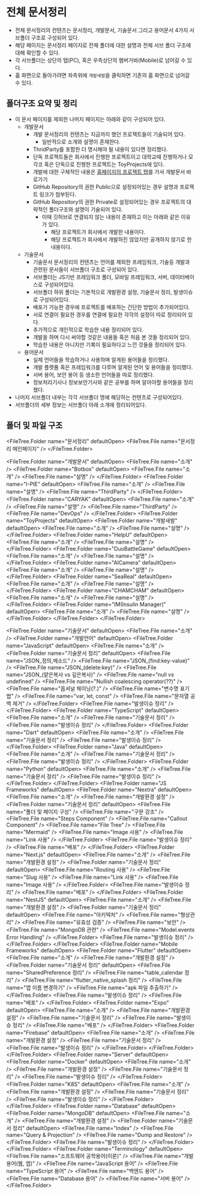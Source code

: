 
# 전체 문서정리

- 전체 문서정리의 컨텐츠는 문서정리, 개발문서, 기술문서 그리고 용어문서 4가지 서브폴더 구조로 구성되어 있다.
- 해당 페이지는 문서정리 페이지로 전체 폴더에 대한 설명과 전체 서브 폴더 구조에 대해 확인할 수 있다.
- 각 서브폴더는 상단의 탭(PC), 혹은 우측상단의 햄버거바(Mobile)로 넘어갈 수 있다.
- 홈 화면으로 돌아가려면 좌측위에 `개발새발`을 클릭하면 기존의 홈 화면으로 넘어갈 수 있다.

## 폴더구조 요약 및 정리

- 이 문서 페이지를 제외한 나머지 페이지는 아래와 같이 구성되어 있다.
  - 개발문서
    - 개발 문서정리의 컨텐츠는 지금까지 했던 프로젝트들이 기술되어 있다.
      - 일반적으로 소개와 설명이 존재한다.
    - ThridParty를 포함한 더 명시해야 될 내용이 있다면 정리했다.
    - 단독 프로젝트들은 회사에서 진행한 프로젝트이고 대학교때 진행하거나 모각코 혹은 단독으로 진행한 프로젝트는 ToyProjects에 있다.
    - 개발에 대한 구체적인 내용은 [홈페이지의 프로젝트 탭](/project)를 가서 개발문서 바로가기
    - GitHub Repository의 권한 Public으로 설정되어있는 경우 설명과 프로젝트 링크가 첨부된다.
    - GitHub Repository의 권한 Private로 설정되어있는 경우 프로젝트의 대략적인 폴더구조와 설명이 기술되어 있다.
      - 이때 깃허브로 연결되지 않는 내용이 존재하고 이는 아래와 같은 이유가 있다.
        - 해당 프로젝트가 회사에서 개발한 내용이다.
        - 해당 프로젝트가 회사에서 개발하진 않았지만 공개하지 않기로 한 내용이다.
  - 기술문서
    - 기술문서 문서정리의 컨텐츠는 언어를 제외한 프레임워크, 기술등 개발과 관련된 문서들이 서브폴더 구조로 구성되어 있다.
    - 서브폴더는 JS기반 프레임워크 폴더, 모바일 프레임워크, 서버, 데이터베이스로 구성되어있다.
    - 서브폴더 하위 폴더는 기본적으로 개발환경 설정, 기술문서 정리, 발생이슈로 구성되어있다.
    - 배포가 가능한 경우에 프로젝트를 배포하는 간단한 방법이 추가되어있다.
    - 서로 연결이 필요한 경우를 연결에 필요한 각각의 설정이 따로 정리되어 있다.
    - 추가적으로 개인적으로 학습한 내용 정리되어 있다.
    - 개발을 하며 다시 써야할 것같은 내용들 혹은 처음 본 것들 정리되어 있다.
    - 학습한 내용은 아니지만 기록이 필요하다고 느낀 것들을 정리되어 있다.
  - 용어문서
    - 실제 언어들을 학습하거나 사용하며 알게된 용어들을 정리했다.
    - 개발 플랫폼 혹은 프레임워크를 다루며 알게된 언어 및 용어들을 정리했다.
    - 서버 용어, 보안 용어 등 생소한 언어들을 따로 정리했다.
    - 정보처리기사나 정보보안기사와 같은 공부를 하며 알아야할 용어들을 정리했다.
- 나머지 서브폴더 내부는 각각 서브폴더 명에 해당하는 컨텐츠로 구성되어있다.
- 서브폴더의 세부 정보는 서브폴더 아래 소개에 정리되어있다.

## 폴더 및 파일 구조

<FileTree.Folder name="문서정리" defaultOpen>
  <FileTree.File name="문서정리 메인페이지" />
</FileTree.Folder>

<FileTree.Folder name="개발문서" defaultOpen>
  <FileTree.File name="소개" />
  <FileTree.Folder name="Botbox" defaultOpen>
    <FileTree.File name="소개" />
    <FileTree.File name="설명" />
  </FileTree.Folder>
  <FileTree.Folder name="I-PIE" defaultOpen>
    <FileTree.File name="소개" />
    <FileTree.File name="설명" />
    <FileTree.File name="ThirdParty" />
  </FileTree.Folder>
  <FileTree.Folder name="CARYAK" defaultOpen>
    <FileTree.File name="소개" />
    <FileTree.File name="설명" />
    <FileTree.File name="ThirdParty" />
    <FileTree.File name="DevOps" />
  </FileTree.Folder>
  <FileTree.Folder name="ToyProjects" defaultOpen>
    <FileTree.Folder name="개발새발" defaultOpen>
      <FileTree.File name="소개" />
      <FileTree.File name="설명" />
    </FileTree.Folder>
    <FileTree.Folder name="HelpU" defaultOpen>
      <FileTree.File name="소개" />
      <FileTree.File name="설명" />
    </FileTree.Folder>
    <FileTree.Folder name="DuoBattleGame" defaultOpen>
      <FileTree.File name="소개" />
      <FileTree.File name="설명" />
    </FileTree.Folder>
    <FileTree.Folder name="AICamera" defaultOpen>
      <FileTree.File name="소개" />
      <FileTree.File name="설명" />
    </FileTree.Folder>
    <FileTree.Folder name="SeaReal" defaultOpen>
      <FileTree.File name="소개" />
      <FileTree.File name="설명" />
    </FileTree.Folder>
    <FileTree.Folder name="CHAMCHAM" defaultOpen>
      <FileTree.File name="소개" />
      <FileTree.File name="설명" />
    </FileTree.Folder>
    <FileTree.Folder name="IM(Insulin Manager)" defaultOpen>
      <FileTree.File name="소개" />
      <FileTree.File name="설명" />
    </FileTree.Folder>
  </FileTree.Folder>
</FileTree.Folder>

<FileTree.Folder name="기술문서" defaultOpen>
  <FileTree.File name="소개" />
  <FileTree.Folder name="개발언어" defaultOpen>
    <FileTree.Folder name="JavaScript" defaultOpen>
      <FileTree.File name="소개" />
      <FileTree.Folder name="기술문서 정리" defaultOpen>
        <FileTree.File name="JSON_정의,메소드" />
        <FileTree.File name="JSON_(find:key-value)" />
        <FileTree.File name="JSON_(delete:key)" />
        <FileTree.File name="JSON_(얕은복사 vs 깊은복사)" />
        <FileTree.File name="null vs undefined" />
        <FileTree.File name="Nullish coalescing operator(??)" />
        <FileTree.File name="옵셔널 체이닝(?.)" />
        <FileTree.File name="변수명 표기법" />
        <FileTree.File name="var, let, const" />
        <FileTree.File name="문자열 공백 제거" />
      </FileTree.Folder>
      <FileTree.File name="발생이슈 정리" />
    </FileTree.Folder>
    <FileTree.Folder name="TypeScript" defaultOpen>
      <FileTree.File name="소개" />
      <FileTree.File name="기술문서 정리" />
      <FileTree.File name="발생이슈 정리" />
    </FileTree.Folder>
    <FileTree.Folder name="Dart" defaultOpen>
      <FileTree.File name="소개" />
      <FileTree.File name="기술문서 정리" />
      <FileTree.File name="발생이슈 정리" />
    </FileTree.Folder>
    <FileTree.Folder name="Java" defaultOpen>
      <FileTree.File name="소개" />
      <FileTree.File name="기술문서 정리" />
      <FileTree.File name="발생이슈 정리" />
    </FileTree.Folder>
    <FileTree.Folder name="Python" defaultOpen>
      <FileTree.File name="소개" />
      <FileTree.File name="기술문서 정리" />
      <FileTree.File name="발생이슈 정리" />
    </FileTree.Folder>
  </FileTree.Folder>
  <FileTree.Folder name="JS Frameworks" defaultOpen>
    <FileTree.Folder name="Nextra" defaultOpen>
      <FileTree.File name="소개" />
      <FileTree.File name="개발환경 설정" />
      <FileTree.Folder name="기술문서 정리" defaultOpen>
        <FileTree.File name="폴더 및 페이지 구성" />
        <FileTree.File name="구문 강조" />
        <FileTree.File name="Steps Component" />
        <FileTree.File name="Callout Component" />
        <FileTree.File name="File Tree" />
        <FileTree.File name="Mermaid" />
        <FileTree.File name="Image 사용" />
        <FileTree.File name="Link 사용" />
      </FileTree.Folder>
      <FileTree.File name="발생이슈 정리" />
      <FileTree.File name="배포" />
    </FileTree.Folder>
    <FileTree.Folder name="Next.js" defaultOpen>
      <FileTree.File name="소개" />
      <FileTree.File name="개발환경 설정" />
      <FileTree.Folder name="기술문서 정리" defaultOpen>
        <FileTree.File name="Routing 사용" />
        <FileTree.File name="Slug 사용" />
        <FileTree.File name="Link 사용" />
        <FileTree.File name="Image 사용" />
      </FileTree.Folder>
      <FileTree.File name="발생이슈 정리" />
      <FileTree.File name="배포" />
    </FileTree.Folder>
    <FileTree.Folder name="NestJS" defaultOpen>
      <FileTree.File name="소개" />
      <FileTree.File name="개발환경 설정" />
      <FileTree.Folder name="기술문서 정리" defaultOpen>
        <FileTree.File name="아키텍처" />
        <FileTree.File name="형상관리" />
        <FileTree.File name="유효성 검증" />
        <FileTree.File name="보안" />
        <FileTree.File name="MongoDB 관련" />
        <FileTree.File name="Model.events Error Handling" />
      </FileTree.Folder>
      <FileTree.File name="발생이슈 정리" />
    </FileTree.Folder>
  </FileTree.Folder>
  <FileTree.Folder name="Mobile Frameworks" defaultOpen>
    <FileTree.Folder name="Flutter" defaultOpen>
      <FileTree.File name="소개" />
      <FileTree.File name="개발환경 설정" />
      <FileTree.Folder name="기술문서 정리" defaultOpen>
        <FileTree.File name="SharedPreference 정리" />
        <FileTree.File name="table_calendar 정리" />
        <FileTree.File name="flutter_native_splash 정리" />
        <FileTree.File name="앱 이름 변경하기" />
        <FileTree.File name="apk 파일 추출하기" />
      </FileTree.Folder>
      <FileTree.File name="발생이슈 정리" />
      <FileTree.File name="배포" />
    </FileTree.Folder>
    <FileTree.Folder name="Expo" defaultOpen>
      <FileTree.File name="소개" />
      <FileTree.File name="개발환경 설정" />
      <FileTree.File name="기술문서 정리" />
      <FileTree.File name="발생이슈 정리" />
      <FileTree.File name="배포" />
    </FileTree.Folder>
    <FileTree.Folder name="Firebase" defaultOpen>
      <FileTree.File name="소개" />
      <FileTree.File name="개발환경 설정" />
      <FileTree.File name="기술문서 정리" />
      <FileTree.File name="발생이슈 정리" />
    </FileTree.Folder>
  </FileTree.Folder>
</FileTree.Folder>
<FileTree.Folder name="Server" defaultOpen>
  <FileTree.Folder name="Docker" defaultOpen>
    <FileTree.File name="소개" />
    <FileTree.File name="개발환경 설정" />
    <FileTree.File name="기술문서 정리" />
    <FileTree.File name="발생이슈 정리" />
  </FileTree.Folder>
  <FileTree.Folder name="K8S" defaultOpen>
    <FileTree.File name="소개" />
    <FileTree.File name="개발환경 설정" />
    <FileTree.File name="기술문서 정리" />
    <FileTree.File name="발생이슈 정리" />
  </FileTree.Folder>
</FileTree.Folder>
<FileTree.Folder name="Database" defaultOpen>
  <FileTree.Folder name="MongoDB" defaultOpen>
    <FileTree.File name="소개" />
    <FileTree.File name="개발환경 설정" />
    <FileTree.Folder name="기술문서 정리" defaultOpen>
      <FileTree.File name="Index" />
      <FileTree.File name="Query & Projection" />
      <FileTree.File name="Dump and Restore" />
    </FileTree.Folder>
    <FileTree.File name="발생이슈 정리" />
  </FileTree.Folder>
</FileTree.Folder>
<FileTree.Folder name="Terminology" defaultOpen>
  <FileTree.File name="소프트웨어 공학용어(이론)" />
  <FileTree.File name="개발 용어(웹, 앱)" />
  <FileTree.File name="JavaScript 용어" />
  <FileTree.File name="TypeScript 용어" />
  <FileTree.File name="백엔드 용어" />
  <FileTree.File name="Database 용어" />
  <FileTree.File name="서버 용어" />
</FileTree.Folder>
